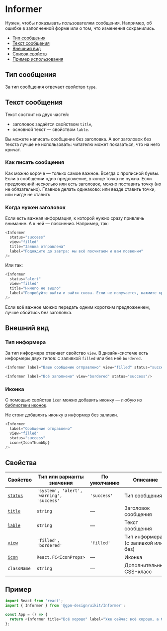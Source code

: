 
# Informer

Нужен, чтобы показывать пользователям сообщения. Например, об ошибке в заполненной форме
или о том, что изменения сохранились.

- [Тип сообщения](#тип-сообщения)
- [Текст сообщения](#текст-сообщения)
- [Внешний вид](#внешний-вид)
- [Список свойств](#свойства)
- [Пример использования](#пример)

## Тип сообщения

За тип сообщения отвечает свойство `type`.

<InformerExampleType />

## Текст сообщения

Текст состоит из двух частей:
- заголовок задаётся свойством `title`,
- основной текст — свойством `lable`.

Вы можете написать сообщение без заголовка. А вот заголовок без текста лучше не использовать:
читателю может показаться, что на него кричат.

### Как писать сообщения

Как можно короче — только самое важное. Всегда с прописной буквы. Если в сообщении одно предложение,
в конце точка не нужна. Если предложений несколько или есть заголовок, можно поставить точку (но не обязательно).
Главное делать одинаково: или везде ставить точки, или нигде не ставить.

### Когда нужен заголовок

Если есть важная информация, к которой нужно сразу привлечь внимание. А к ней — пояснения. Например, так:

<InformerExampleSuccess />

```ts
<Informer
  status="success"
  view="filled"
  title="Заявка отправлена"
  label="Подождите до завтра: мы всё посчитаем и вам позвоним"
/>
```


Или так:

<InformerExampleAlert />

```ts
<Informer
  status="alert"
  view="filled"
  title="Ничего не вышло"
  label="Попробуйте выйти и зайти снова. Если не получается, нажмите красную кнопку три раза"
/>
```

Если всё важное можно передать одним коротким предложением, лучше обойтись без заголовка.

## Внешний вид

### Тип информера

За тип информера отвечает свойство `view`. В дизайн-системе есть информеры двух типов:
с заливкой `filled` или без неё `bordered`.

<InformerExampleView />

```ts
<Informer label="Ваше сообщение отправлено" view="filled" status="success"/>
```

```ts
<Informer label="Всё заполнено" view="bordered" status="success"/>
```

### Иконка

С помощью свойства `icon` можно добавить иконку — любую из [библиотеки иконок](?path=/story/components-icons--playground).

Не стоит добавлять иконку в информер без заливки.

<InformerExampleIcon />

```ts
<Informer
  label="Сообщение отправлено"
  view="filled"
  status="success"
  icon={IconThumbUp}
/>
```



## Свойства

| Свойство              | Тип или варианты значения| По умолчанию  |  Описание                  |
| --------------------- | -----------------| --------------| -------------------------- |
| [`status`](#тип-сообщения)              | `'system', 'alert', 'warning', 'success'`       | `'success'`             | Тип сообщения            |
| [`title`](#текст-сообщения)              | `string`         | —             | Заголовок сообщения            |
| [`lable`](#текст-сообщения)               | `string`         | —             | Текст сообщения            |
| [`view`](#внешний-вид)               | `'filled', 'bordered'`     |    `'filled'`            | Тип информера (с заливкой или без)           |
| [`icon`](#внешний-вид)               | `React.FC<IconProps>`         | —             | Иконка         |
| `className`          | `string`         | —             | Дополнительный CSS-класс          |


## Пример

```ts
import React from 'react';
import { Informer } from '@gpn-design/uikit/Informer';

const App = () => {
  return <Informer title="Всё хорошо" label="Уже сейчас всё хорошо, а будет ещё лучше" />;
};
```

